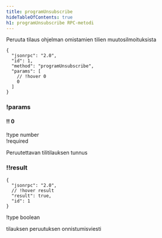 ```yaml
---
title: programUnsubscribe
hideTableOfContents: true
h1: programUnsubscribe RPC-metodi
---
```


Peruuta tilaus ohjelman omistamien tilien muutosilmoituksista

<APIMethod>

```jsonc !!request
{
  "jsonrpc": "2.0",
  "id": 1,
  "method": "programUnsubscribe",
  "params": [
    // !hover 0
    0
  ]
}
```

### !params

#### !! 0

!type number  
!required

Peruutettavan tilitilauksen tunnus

### !!result

```jsonc !response
{
  "jsonrpc": "2.0",
  // !hover result
  "result": true,
  "id": 1
}
```

!type boolean

tilauksen peruutuksen onnistumisviesti

</APIMethod>
